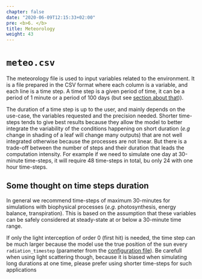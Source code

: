 ```yaml
---
chapter: false
date: "2020-06-09T12:15:33+02:00"
pre: <b>6. </b>
title: Meteorology
weight: 43
---
```


# `meteo.csv`

The meteorology file is used to input variables related to the environment. It is a file prepared in the CSV format where each column is a variable, and each line is a time step. A time step is a given period of time, it can be a period of 1 minute or a period of 100 days (but see [section about that](#thoughts))).

The duration of a time step is up to the user, and mainly depends on the use-case, the variables requested and the precision needed. 
Shorter time-steps tends to give best results because they allow the model to better integrate the variability of the conditions happening on short duration (*e.g* change in shading of a leaf will change many outputs) that are not well integrated otherwise because the processes are not linear. 
But there is a trade-off between the number of steps and their duration that leads the computation intensity. For example if we need to simulate one day at 30-minute time-steps, it will require 48 time-steps in total, bu only 24 with one hour time-steps.




## Some thought on time steps duration {#thoughts}

In general we recommend time-steps of maximum 30-minutes for simulations with biophysical processes (*e.g.* photosynthesis, energy balance, transpiration). This is based on the assumption that these variables can be safely considered at steady-state at or below a 30-minute time range.

If only the light interception of order 0 (first hit) is needed, the time step can be much larger because the model use the true position of the sun every `radiation_timestep` (parameter from the [configuration file](../2-general_config/index.html#simulation-controls)). Be carefull when using light scattering though, because it is biased when simulating long durations at one time, please prefer using shorter time-steps for such applications

